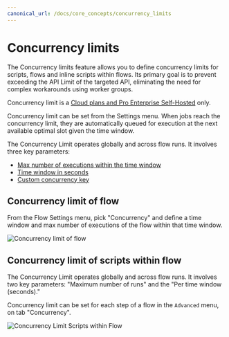 ```yaml
---
canonical_url: /docs/core_concepts/concurrency_limits
---
```



# Concurrency limits

The Concurrency limits feature allows you to define concurrency limits for scripts, flows and inline scripts within flows. Its primary goal is to prevent exceeding the API Limit of the targeted API, eliminating the need for complex workarounds using worker groups.

Concurrency limit is a [Cloud plans and Pro Enterprise Self-Hosted](/pricing) only.

Concurrency limit can be set from the Settings menu. When jobs reach the concurrency limit, they are automatically queued for execution at the next available optimal slot given the time window.

The Concurrency Limit operates globally and across flow runs. It involves three key parameters:
- [Max number of executions within the time window](../core_concepts/21_concurrency_limits/index.md#max-number-of-executions-within-the-time-window)
- [Time window in seconds](../core_concepts/21_concurrency_limits/index.md#time-window-in-seconds)
- [Custom concurrency key](../core_concepts/21_concurrency_limits/index.md#custom-concurrency-key)

<div className="grid grid-cols-2 gap-6 mb-4">
	<DocCard
		title="Concurrency limits"
		description="The Concurrency limits feature allows you to define concurrency limits for scripts, flows and inline scripts within flows."
		href="/docs/core_concepts/concurrency_limits"
	/>
</div>

## Concurrency limit of flow

From the Flow Settings menu, pick "Concurrency" and define a time window and max number of executions of the flow within that time window.

![Concurrency limit of flow](../assets/flows/concurrency_flow.png.webp 'Concurrency limit of flow')

## Concurrency limit of scripts within flow

The Concurrency Limit operates globally and across flow runs. It involves two key parameters: "Maximum number of runs" and the "Per time window (seconds)."

Concurrency limit can be set for each step of a flow in the `Advanced` menu, on tab "Concurrency".

![Concurrency Limit Scripts within Flow](../assets/code_editor/concurrency_limit_flow.png.webp 'Concurrency Limit Scripts within Flow')
